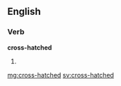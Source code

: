 ==English==

===Verb===
'''cross-hatched'''

# {{en-past of|cross-hatch}}

[[mg:cross-hatched]]
[[sv:cross-hatched]]
